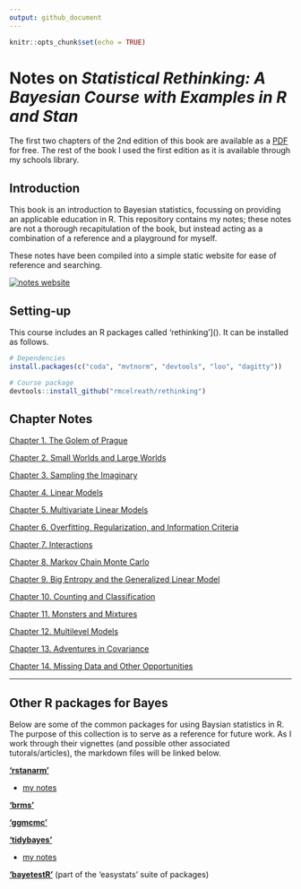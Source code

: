 ```yaml
---
output: github_document
---
```


```r
knitr::opts_chunk$set(echo = TRUE)
```

# Notes on *Statistical Rethinking: A Bayesian Course with Examples in R and Stan*

The first two chapters of the 2nd edition of this book are available as a [PDF](statisticalrethinking2_chapters1and2.pdf) for free.
The rest of the book I used the first edition as it is available through my schools library.

## Introduction

This book is an introduction to Bayesian statistics, focussing on providing an applicable education in R.
This repository contains my notes; these notes are not a thorough recapitulation of the book, but instead acting as a combination of a reference and a playground for myself.

These notes have been compiled into a simple static website for ease of reference and searching.

[![notes website](https://img.shields.io/badge/Notes_on-Statistical_Rethinking-bf344b.svg?style=flat)](https://statistical-rethinking-notes.netlify.app)

## Setting-up

This course includes an R packages called 'rethinking']().
It can be installed as follows.

```r
# Dependencies
install.packages(c("coda", "mvtnorm", "devtools", "loo", "dagitty"))

# Course package
devtools::install_github("rmcelreath/rethinking")
```

## Chapter Notes

[Chapter 1. The Golem of Prague](ch1_the-golem-of-prague.md)

[Chapter 2. Small Worlds and Large Worlds](ch2_small-worlds-and-large-worlds.md)

[Chapter 3. Sampling the Imaginary](ch3_sampling-the-imaginary.md)

[Chapter 4. Linear Models](ch4_linear-models.md)

[Chapter 5. Multivariate Linear Models](ch5_multivariate-linear-models.md)

[Chapter 6. Overfitting, Regularization, and Information Criteria](ch6_overfitting-regularization-and-information-criteria.md)

[Chapter 7. Interactions](ch7_interactions.md)

[Chapter 8. Markov Chain Monte Carlo](ch8_markov-chain-monte-carlo.md)

[Chapter 9. Big Entropy and the Generalized Linear Model](ch9_big-entropy-and-the-generalized-linear-model.md)

[Chapter 10. Counting and Classification](ch10_counting-and-classification.md)

[Chapter 11. Monsters and Mixtures](ch11_monsters-and-mixtures.md)

[Chapter 12. Multilevel Models](ch12_multilevel-models.md)

[Chapter 13. Adventures in Covariance](ch13_adventures-in-covariance.md)

[Chapter 14. Missing Data and Other Opportunities](ch14_missing-data-and-other-opportunities.md)

---

## Other R packages for Bayes

Below are some of the common packages for using Baysian statistics in R. 
The purpose of this collection is to serve as a reference for future work.
As I work through their vignettes (and possible other associated tutorals/articles), the markdown files will be linked below.

**['rstanarm'](https://mc-stan.org/rstanarm/index.html)**

- [my notes](bayes-packages/rstanarm.md)

**['brms'](https://paul-buerkner.github.io/brms/)**

**['ggmcmc'](https://cran.r-project.org/web/packages/ggmcmc/index.html)**

**['tidybayes'](http://mjskay.github.io/tidybayes)**

- [my notes](bayes-packages/tidybayes_vignettes.md)

**['bayetestR'](https://easystats.github.io/bayestestR/)** (part of the 'easystats' suite of packages)

